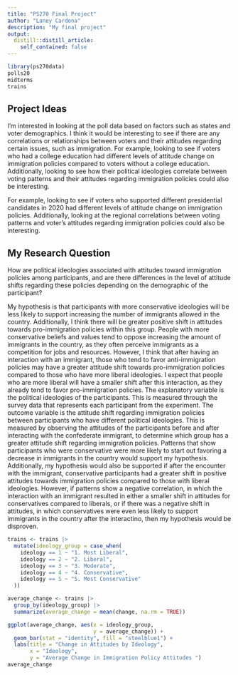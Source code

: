 ```yaml
---
title: "PS270 Final Project"
author: "Laney Cardona"
description: "My final project"
output:
  distill::distill_article:
    self_contained: false
---
```


```r
library(ps270data)
polls20
midterms
trains
```

## Project Ideas 

I’m interested in looking at the poll data based on factors such as states and voter demographics. I think it would be interesting to see if there are any correlations or relationships between voters and their attitudes regarding certain issues, such as immigration. For example, looking to see if voters who had a college education had different levels of attitude change on immigration policies compared to voters without a college education. Additionally, looking to see how their political ideologies correlate between voting patterns and their attitudes regarding immigration policies could also be interesting. 

For example, looking to see if voters who supported different presidential candidates in 2020 had different levels of attitude change on immigration policies. Additionally, looking at the regional correlations between voting patterns and voter's attitudes regarding immigration policies could also be interesting. 

## My Research Question 


How are political ideologies associated with attitudes toward immigration policies among participants, and are there differences in the level of attitude shifts regarding these policies depending on the demographic of the participant?


My hypothesis is that participants with more conservative ideologies will be less likely to support increasing the number of immigrants allowed in the country. Additionally, I think there will be greater positive shift in attitudes towards pro-immigration policies within this group. People with more conservative beliefs and values tend to oppose increasing the amount of immigrants in the country, as they often perceive immigrants as a competition for jobs and resources. However, I think that after having an interaction with an immigrant, those who tend to favor anti-immigration policies may have a greater attitude shift towards pro-immigration policies compared to those who have more liberal ideologies. I expect that people who are more liberal will have a smaller shift after this interaction, as they already tend to favor pro-immigration policies. The explanatory variable is the political ideologies of the participants. This is measured through the survey data that represents each participant from the experiment. The outcome variable is the attitude shift regarding immigration policies between participants who have different political ideologies. This is measured by observing the attitudes of the participants before and after interacting with the confederate immigrant, to determine which group has a greater attitude shift regarding immigration policies. Patterns that show participants who were conservative were more likely to start out favoring a decrease in immigrants in the country would support my hypothesis. Additionally, my hypothesis would also be supported if after the encounter with the immigrant, conservative participants had a greater shift in positive attitudes towards immigration policies compared to those with liberal ideologies. However, if patterns show a negative correlation, in which the interaction with an immigrant resulted in either a smaller shift in attitudes for conservatives compared to liberals, or if there was a negative shift in attitudes, in which conservatives were even less likely to support immigrants in the country after the interactino, then my hypothesis would be disproven. 





```r
trains <- trains |>
  mutate(ideology_group = case_when(
    ideology == 1 ~ "1. Most Liberal",
    ideology == 2 ~ "2. Liberal",
    ideology == 3 ~ "3. Moderate",
    ideology == 4 ~ "4. Conservative",
    ideology == 5 ~ "5. Most Conservative"
  ))
```

```r
average_change <- trains |>
  group_by(ideology_group) |>
  summarize(average_change = mean(change, na.rm = TRUE))

ggplot(average_change, aes(x = ideology_group, 
                           y = average_change)) +
  geom_bar(stat = "identity", fill = "steelblue1") +
  labs(title = "Change in Attitudes by Ideology",
       x = "Ideology",
       y = "Average Change in Immigration Policy Attitudes ")
average_change
```

































